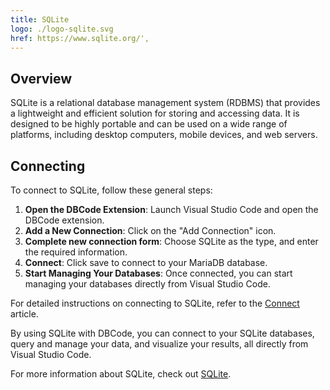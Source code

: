 ```yaml
---
title: SQLite
logo: ./logo-sqlite.svg
href: https://www.sqlite.org/',
---
```



## Overview

SQLite is a relational database management system (RDBMS) that provides a lightweight and efficient solution for storing and accessing data. It is designed to be highly portable and can be used on a wide range of platforms, including desktop computers, mobile devices, and web servers.

## Connecting

To connect to SQLite, follow these general steps:

1. **Open the DBCode Extension**: Launch Visual Studio Code and open the DBCode extension.
2. **Add a New Connection**: Click on the "Add Connection" icon.
3. **Complete new connection form**: Choose SQLite as the type, and enter the required information.
4. **Connect**: Click save to connect to your MariaDB database.
5. **Start Managing Your Databases**: Once connected, you can start managing your databases directly from Visual Studio Code.

For detailed instructions on connecting to SQLite, refer to the [Connect](/docs/get-started/connect) article.

By using SQLite with DBCode, you can connect to your SQLite databases, query and manage your data, and visualize your results, all directly from Visual Studio Code.

For more information about SQLite, check out <a href="https://www.sqlite.org/" target="_blank">SQLite</a>.